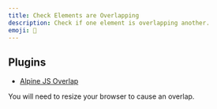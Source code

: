 ```yaml
---
title: Check Elements are Overlapping
description: Check if one element is overlapping another.
emoji: 🥞
---
```


## Plugins

- [Alpine JS Overlap](https://github.com/markmead/alpinejs-overlap)

You will need to resize your browser to cause an overlap.

<Preview componentId="check-overlapping-elements" />
